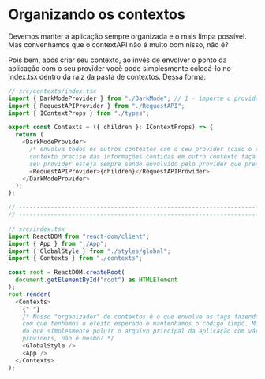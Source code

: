 
<Meta title="Contextos/Organizando os Contextos" />

# Organizando os contextos

<p>
  Devemos manter a aplicação sempre organizada e o mais limpa possível. Mas
  convenhamos que o contextAPI não é muito bom nisso, não é?
</p>
<p>
  Pois bem, após criar seu contexto, ao invés de envolver o ponto da aplicação
  com o seu provider você pode simplesmente colocá-lo no index.tsx dentro da
  raiz da pasta de contextos. Dessa forma:
</p>

```typescript
// src/contexts/index.tsx
import { DarkModeProvider } from "./DarkMode"; // 1 - importe o provider do contexto que acabou de criar
import { RequestAPIProvider } from "./RequestAPI";
import { IContextProps } from "./types";

export const Contexts = ({ children }: IContextProps) => {
  return (
    <DarkModeProvider>
      /* envolva todos os outros contextos com o seu provider (caso o seu
      contexto precise das informações contidas em outro contexto faça com que o
      seu provider esteja sempre sendo envolvido pelo provider que precisa.) */
      <RequestAPIProvider>{children}</RequestAPIProvider>
    </DarkModeProvider>
  );
};

// -------------------------------------------------------------------------------------------------------------
// -------------------------------------------------------------------------------------------------------------

// src/index.tsx
import ReactDOM from "react-dom/client";
import { App } from "./App";
import { GlobalStyle } from "./styles/global";
import { Contexts } from "./contexts";

const root = ReactDOM.createRoot(
  document.getElementById("root") as HTMLElement
);
root.render(
  <Contexts>
    {" "}
    /* Nosso "organizador" de contextos é o que envolve as tags fazendo assim que
    com que tenhamos o efeito esperado e mantenhamos o código limpo. Muito melhor
    do que simplesmente poluir o arquivo principal da aplicação com vários e vários
    providers, não é mesmo? */
    <GlobalStyle />
    <App />
  </Contexts>
);
```
